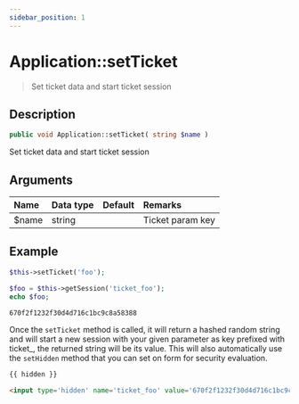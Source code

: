 ```yaml
---
sidebar_position: 1
---
```


# Application::setTicket

> Set ticket data and start ticket session

## Description

```php
public void Application::setTicket( string $name )
```

Set ticket data and start ticket session

## Arguments

| Name  | Data type | Default | Remarks          |
| :---- | :-------- | :------ | :--------------- |
| $name | string    |         | Ticket param key |

## Example

```php title="Controller"
$this->setTicket('foo');

$foo = $this->getSession('ticket_foo');
echo $foo;
```

```html title="Output"
670f2f1232f30d4d716c1bc9c8a58388
```

Once the `setTicket` method is called, it will return a hashed random string and will start a new session with your given parameter as key prefixed with ticket\_, the returned string will be its value. This will also automatically use the `setHidden` method that you can set on form for security evaluation.

```php title="Template"
{{ hidden }}
```

```html title="Output"
<input type='hidden' name='ticket_foo' value='670f2f1232f30d4d716c1bc9c8a58388' />
```
